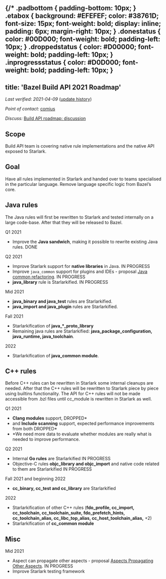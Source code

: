 {/*
  .padbottom { padding-bottom: 10px; }
  .etabox {
    background: #EFEFEF;
    color: #38761D;
    font-size: 15px;
    font-weight: bold;
    display: inline;
    padding: 6px;
    margin-right: 10px;
  }
  .donestatus {
    color: #00D000;
    font-weight: bold;
    padding-left: 10px;
  }
  .droppedstatus {
    color: #D00000;
    font-weight: bold;
    padding-left: 10px;
  }
  .inprogressstatus {
    color: #D0D000;
    font-weight: bold;
    padding-left: 10px;
  }
</style>
---
title: 'Bazel Build API 2021 Roadmap'
---


*Last verified: 2021-04-09*
([update history](https://github.com/bazelbuild/bazel-website/commits/master/roadmaps/build-api.md))

*Point of contact:* [comius](https://github.com/comius)

*Discuss:*
[Build API roadmap: discussion](https://github.com/bazelbuild/bazel/issues/13008)

## Scope

Build API team is covering native rule implementations and the native API
exposed to Starlark.

## Goal

Have all rules implemented in Starlark and handed over to teams specialised in
the particular language. Remove language specific logic from Bazel’s core.

## Java rules

The Java rules will first be rewritten to Starlark and tested internally on a
large code-base. After that they will be released to Bazel.

<div class="padbottom"></div>
<span class="etabox">Q1 2021</span>

*   Improve the **Java sandwich**, making it possible to rewrite existing Java
    rules. <span class="donestatus">DONE</span>

<div class="padbottom"></div>
<span class="etabox">Q2 2021</span>

*   Improve Starlark support for **native libraries** in Java.
    <span class="inprogressstatus">IN PROGRESS</span>
*   Improve <code>java_common</code> support for plugins and IDEs - proposal
    [Java common refactoring](https://docs.google.com/document/d/10isTEK5W9iCPp4BIyGBrLY5iti3Waaam6EeGVSjq3r8/edit).
    <span class="inprogressstatus">IN PROGRESS</span>
*   **java_library** rule is Starlarkified. <span class="inprogressstatus">IN
    PROGRESS</span>

<div class="padbottom"></div>
<span class="etabox">Mid 2021</span>

*   **java_binary and java_test** rules are Starlarkified.
*   **java_import and java_plugin** rules are Starlarkified.

<div class="padbottom"></div>
<span class="etabox">Fall 2021</span>

*   Starlarkification of **java_\*_proto_library**
*   Remaining java rules are Starlarkified: **java_package_configuration,
    java_runtime, java_toolchain**.

<div class="padbottom"></div>
<span class="etabox">2022</span>

*   Starlarkification of **java_common module**.

## C++ rules

Before C++ rules can be rewritten in Starlark some internal cleanups are needed.
After that the C++ rules will be rewritten to Starlark piece by piece using
builtins functionality. The API for C++ rules will not be made accessible from
.bzl files until cc_module is rewritten in Starlark as well.

<div class="padbottom"></div>
<span class="etabox">Q1 2021</span>

*   **Clang modules** support, <span class="droppedstatus">DROPPED*</span>
*   and **Include scanning** support, expected performance improvements from
    both <span class="droppedstatus">DROPPED*</span>
*   *We need more data to evaluate whether modules are really what is needed to
    improve performance.

<div class="padbottom"></div>
<span class="etabox">Q2 2021</span>

*   Internal **Go rules** are Starlarkified <span class="inprogressstatus">IN
    PROGRESS</span>
*   Objective-C rules **objc_library and objc_import** and native code related
    to them are Starlarkified <span class="inprogressstatus">IN PROGRESS</span>

<div class="padbottom"></div>
<span class="etabox">Fall 2021 and beginning 2022</span>

*   **cc_binary, cc_test and cc_library** are Starlarkified

<div class="padbottom"></div>
<span class="etabox">2022</span>

*   Starlarkification of other C++ rules (**fdo_profile, cc_import,
    cc_toolchain, cc_toolchain_suite, fdo_prefetch_hints, cc_toolchain_alias,
    cc_libc_top_alias, cc_host_toolchain_alias,** +2)
*   Starlarkification of **cc_common module**

## Misc

<div class="padbottom"></div>
<span class="etabox">Mid 2021</span>

*   Aspect can propagate other aspects - proposal
    [Aspects Propagating Other Aspects](https://docs.google.com/document/d/1fVNyskIgMoiNeOOGt57LdDmEkAShkYUKYQTkf5yD1fA/edit).
    <span class="inprogressstatus">IN PROGRESS</span>
*   Improve Starlark testing framework

